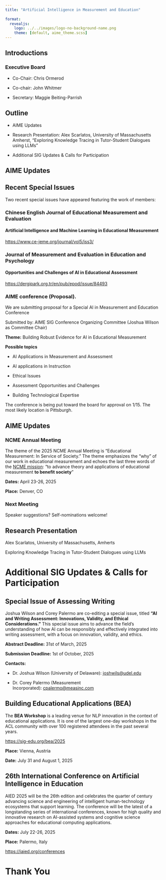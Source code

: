 ```yaml
---
title: "Artificial Intelligence in Measurement and Education"
 
format: 
  revealjs:
    logo: ../../images/logo-no-background-name.png
    theme: [default, aime_theme.scss]
---
```


## Introductions

### Executive Board

-   Co-Chair: Chris Ormerod

-   Co-chair: John Whitmer

-   Secretary: Maggie Beiting-Parrish

## Outline

-   AIME Updates

-   Research Presentation: Alex Scarlatos, University of Massachusetts Amherst, "Exploring Knowledge Tracing in Tutor-Student Dialogues using LLMs"

-   Additional SIG Updates & Calls for Participation

## AIME Updates


## Recent Special Issues

Two recent special issues have appeared featuring the work of members:

### Chinese English Journal of Educational Measurement and Evaluation

#### Artificial Intelligence and Machine Learning in Educational Measurement

[https://www.ce-jeme.org/journal/vol5/iss3/](https://www.ce-jeme.org/journal/vol5/iss3/)

### Journal of Measurement and Evaluation in Education and Psychology

#### Opportunities and Challenges of AI in Educational Assessment

[https://dergipark.org.tr/en/pub/epod/issue/84493 ](https://dergipark.org.tr/en/pub/epod/issue/84493 )


### AIME conference (Proposal).

We are submitting proposal for a Special AI in Measurement and Education Conference

Submitted by: AIME SIG Conference Organizing Committee (Joshua Wilson as Committee Chair)

**Theme:** Building Robust Evidence for AI in Educational Measurement

**Possible topics**

-   AI Applications in Measurement and Assessment

-   AI applications in Instruction

-   Ethical Issues

-   Assessment Opportunities and Challenges

-   Building Technological Expertise

The conference is being put toward the board for approval on 1/15. The most likely location is Pittsburgh.

## AIME Updates

### NCME Annual Meeting

The theme of the 2025 NCME Annual Meeting is "Educational Measurement: In Service of Society." The theme emphasizes the "why" of our work in educational measurement and echoes the last three words of the [NCME mission](https://www.ncme.org/about/about-ncme/mission): "to advance theory and applications of educational measurement **to benefit society**"

**Dates:** April 23-26, 2025

**Place:** Denver, CO

### Next Meeting

Speaker suggestions? Self-nominations welcome!

## Research Presentation

Alex Scarlatos, University of Massachusetts, Amherts

Exploring Knowledge Tracing in Tutor-Student Dialogues using LLMs

# Additional SIG Updates & Calls for Participation


## Special Issue of Assessing Writing 

Joshua Wilson and Corey Palermo are co-editing a special issue, titled **“AI and Writing Assessment: Innovations, Validity, and Ethical Considerations.”** This special issue aims to advance the field’s understanding of how AI can be responsibly and effectively integrated into writing assessment, with a focus on innovation, validity, and ethics.

**Abstract Deadline:** 31st of March, 2025

**Submission Deadline:** 1st of October, 2025

**Contacts:**

-   Dr. Joshua Wilson (University of Delaware): [joshwils\@udel.edu](mailto:joshwils@udel.edu "mailto:joshwils@udel.edu")

-   Dr. Corey Palermo (Measurement Incorporated): [cpalermo\@measinc.com](mailto:cpalermo@measinc.com "mailto:cpalermo@measinc.com")

## Building Educational Applications (BEA)

The **BEA Workshop** is a leading venue for NLP innovation in the context of educational applications. It is one of the largest one-day workshops in the ACL community with over 100 registered attendees in the past several years.

<https://sig-edu.org/bea/2025>

**Place:** Vienna, Austria

**Date:** July 31 and August 1, 2025

## 26th International Conference on Artificial Intelligence in Education

AIED 2025 will be the 26th edition and celebrates the quarter of century advancing science and engineering of intelligent human-technology ecosystems that support learning. The conference will be the latest of a longstanding series of international conferences, known for high quality and innovative research on AI-assisted systems and cognitive science approaches for educational computing applications.

**Dates:** July 22-26, 2025

**Place:** Palermo, Italy

<https://iaied.org/conferences>

# Thank You
